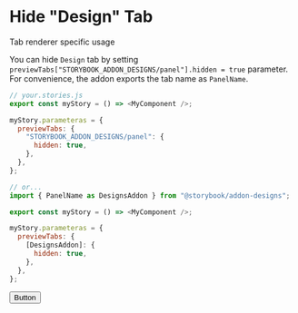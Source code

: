 

<Meta title="Docs/Advanced Usage/Configure Tab" />

# Hide "Design" Tab

<Subtitle>Tab renderer specific usage</Subtitle>

You can hide `Design` tab by setting `previewTabs["STORYBOOK_ADDON_DESIGNS/panel"].hidden = true` parameter. For convenience, the addon exports the tab name as `PanelName`.

```js
// your.stories.js
export const myStory = () => <MyComponent />;

myStory.parameteras = {
  previewTabs: {
    "STORYBOOK_ADDON_DESIGNS/panel": {
      hidden: true,
    },
  },
};

// or...
import { PanelName as DesignsAddon } from "@storybook/addon-designs";

export const myStory = () => <MyComponent />;

myStory.parameteras = {
  previewTabs: {
    [DesignsAddon]: {
      hidden: true,
    },
  },
};
```

<Canvas>
  <Story
    name="Sample"
    parameters={{
      viewMode: "docs",
      previewTabs: { [PanelName]: { hidden: true } },
    }}
  >
    <button>Button</button>
  </Story>
</Canvas>
